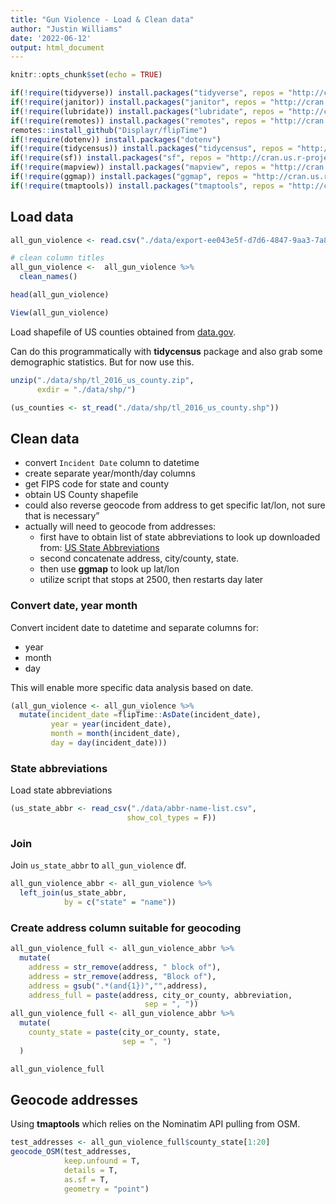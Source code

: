 ```yaml
---
title: "Gun Violence - Load & Clean data"
author: "Justin Williams"
date: '2022-06-12'
output: html_document
---
```


```r
knitr::opts_chunk$set(echo = TRUE)
```

```r
if(!require(tidyverse)) install.packages("tidyverse", repos = "http://cran.us.r-project.org" )
if(!require(janitor)) install.packages("janitor", repos = "http://cran.us.r-project.org")
if(!require(lubridate)) install.packages("lubridate", repos = "http://cran.us.r-project.org")
if(!require(remotes)) install.packages("remotes", repos = "http://cran.us.r-project.org")
remotes::install_github("Displayr/flipTime")
if(!require(dotenv)) install.packages("dotenv")
if(!require(tidycensus)) install.packages("tidycensus", repos = "http://cran.us.r-project.org")
if(!require(sf)) install.packages("sf", repos = "http://cran.us.r-project.org")
if(!require(mapview)) install.packages("mapview", repos = "http://cran.us.r-project.org")
if(!require(ggmap)) install.packages("ggmap", repos = "http://cran.us.r-project.org")
if(!require(tmaptools)) install.packages("tmaptools", repos = "http://cran.us.r-project.org")
```


## Load data

```r
all_gun_violence <- read.csv("./data/export-ee043e5f-d7d6-4847-9aa3-7a86fcec4f5a.csv")

# clean column titles
all_gun_violence <-  all_gun_violence %>% 
  clean_names()

head(all_gun_violence)

View(all_gun_violence)
```

Load shapefile of US counties obtained from
[data.gov](https://catalog.data.gov/dataset/tiger-line-shapefile-2016-nation-u-s-current-county-and-equivalent-national-shapefile).

Can do this programmatically with **tidycensus** package and also grab some demographic statistics. But for now use this. 

```r
unzip("./data/shp/tl_2016_us_county.zip",
      exdir = "./data/shp/")

(us_counties <- st_read("./data/shp/tl_2016_us_county.shp"))
```

## Clean data

- convert `Incident Date` column to datetime
- create separate year/month/day columns
- get FIPS code for state and county
- obtain US County shapefile
- could also reverse geocode from address to get specific lat/lon, not sure that is necessary"
- actually will need to geocode from addresses:
  - first have to obtain list of state abbreviations to look up downloaded from:
  [US State Abbreviations](https://worldpopulationreview.com/states/state-abbreviations) 
  - second concatenate address, city/county, state.
  - then use **ggmap** to look up lat/lon
  - utilize script that stops at 2500, then restarts day later
  
### Convert date, year month

Convert incident date to datetime and separate columns for:

  - year
  - month
  - day
  
This will enable more specific data analysis based on date.

```r
(all_gun_violence <- all_gun_violence %>% 
  mutate(incident_date =flipTime::AsDate(incident_date),
         year = year(incident_date),
         month = month(incident_date),
         day = day(incident_date)))
```
  
### State abbreviations

Load state abbreviations

```r
(us_state_abbr <- read_csv("./data/abbr-name-list.csv",
                          show_col_types = F))
```


### Join

Join `us_state_abbr` to `all_gun_violence` df.

```r
all_gun_violence_abbr <- all_gun_violence %>% 
  left_join(us_state_abbr,
            by = c("state" = "name"))
```

  
### Create address column suitable for geocoding

```r
all_gun_violence_full <- all_gun_violence_abbr %>% 
  mutate(
    address = str_remove(address, " block of"),
    address = str_remove(address, "Block of"),
    address = gsub(".*(and{1})","",address),
    address_full = paste(address, city_or_county, abbreviation,
                              sep = ", "))
all_gun_violence_full <- all_gun_violence_abbr %>% 
  mutate(
    county_state = paste(city_or_county, state,
                         sep = ", ")
  )

all_gun_violence_full
```

## Geocode addresses

Using **tmaptools** which relies on the Nominatim API pulling from OSM.

```r
test_addresses <- all_gun_violence_full$county_state[1:20]
geocode_OSM(test_addresses,
            keep.unfound = T,
            details = T,
            as.sf = T,
            geometry = "point")
```

